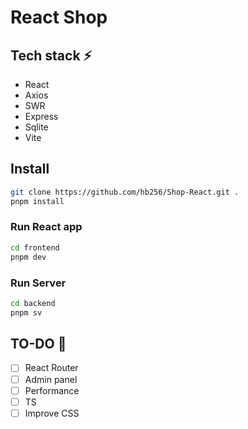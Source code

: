 # React Shop

## Tech stack ⚡
- React
- Axios
- SWR
- Express
- Sqlite
- Vite

## Install 

```bash
git clone https://github.com/hb256/Shop-React.git .
pnpm install 
```
### Run React app
```bash
cd frontend
pnpm dev
```
### Run Server
```bash
cd backend
pnpm sv
```

## TO-DO 🎯 

- [ ] React Router
- [ ] Admin panel
- [ ] Performance
- [ ] TS
- [ ] Improve CSS
